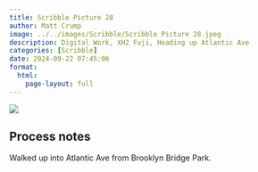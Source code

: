 ```yaml
---
title: Scribble Picture 28
author: Matt Crump
image: ../../images/Scribble/Scribble Picture 28.jpeg
description: Digital Work, XH2 Fuji, Heading up Atlantic Ave
categories: [Scribble]
date: 2024-09-22 07:45:06
format:
  html:
    page-layout: full
---
```


![](../../images/Scribble/Scribble Picture 28.jpeg)

## Process notes

Walked up into Atlantic Ave from Brooklyn Bridge Park.
